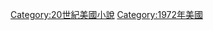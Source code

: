 {{Year by category
|m=1
|c=9
|d=7
|y=2
|cat=美國小說
|sortkey=小說
|parent=
|subcat=1972年小說
}}

[[Category:20世紀美國小說|Category:20世紀美國小說]]
[[Category:1972年美國|Category:1972年美國]]